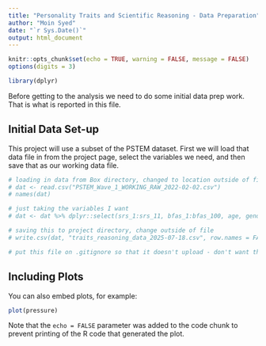 ```yaml
---
title: "Personality Traits and Scientific Reasoning - Data Preparation"
author: "Moin Syed"
date: "`r Sys.Date()`"
output: html_document
---
```


```r
knitr::opts_chunk$set(echo = TRUE, warning = FALSE, message = FALSE)
options(digits = 3)

library(dplyr)

```

Before getting to the analysis we need to do some initial data prep work. 
That is what is reported in this file. 

## Initial Data Set-up

This project will use a subset of the PSTEM dataset. First we will load that data file in from the project page, select the variables we need, and then save that as our working data file. 

```r

# loading in data from Box directory, changed to location outside of file
# dat <- read.csv("PSTEM_Wave_1_WORKING_RAW_2022-02-02.csv")
# names(dat)

# just taking the variables I want
# dat <- dat %>% dplyr::select(srs_1:srs_11, bfas_1:bfas_100, age, gender, race, year, socialclass, usborn)

# saving this to project directory, change outside of file
# write.csv(dat, "traits_reasoning_data_2025-07-18.csv", row.names = FALSE)

# put this file on .gitignore so that it doesn't upload - don't want the raw demographics posted

```

## Including Plots

You can also embed plots, for example:

```r
plot(pressure)
```

Note that the `echo = FALSE` parameter was added to the code chunk to prevent printing of the R code that generated the plot.
